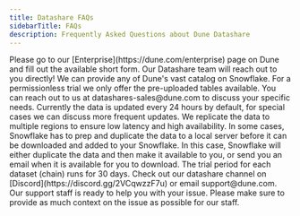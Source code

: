 ```yaml
---
title: Datashare FAQs
sidebarTitle: FAQs
description: Frequently Asked Questions about Dune Datashare
---
```

<AccordionGroup>
  <Accordion title="I'm interested in Datashare and would like to move forward.">
   Please go to our [Enterprise](https://dune.com/enterprise) page on Dune and fill out the available short form. Our Datashare team will reach out to you directly!
  </Accordion>

  <Accordion title="I'm interested in data that isn't available for the trial.">
    We can provide any of Dune's vast catalog on Snowflake. For a permissionless trial we only offer the pre-uploaded tables available. You can reach out to us at datashares-sales@dune.com to discuss your specific needs.
  </Accordion>

  <Accordion title="How often does the trial data get refreshed?">
    Currently the data is updated every 24 hours by default, for special cases we can discuss more frequent updates. We replicate the data to multiple regions to ensure low latency and high availability.
  </Accordion>

  <Accordion title="I clicked GET and did not see the popup window. What happened?">
    In some cases, Snowflake has to prep and duplicate the data to a local server before it can be downloaded and added to your Snowflake. In this case, Snowflake will either duplicate the data and then make it available to you, or send you an email when it is available for you to download.
  </Accordion>

  <Accordion title="How long does the trial run?">
    The trial period for each dataset (chain) runs for 30 days.
  </Accordion>

  <Accordion title="I'm facing an issue I don't see on this list. Where do I go?">
    Check out our datashare channel on [Discord](https://discord.gg/2VCqwzzF7u) or email support@dune.com. Our support staff is ready to help you with your issue. Please make sure to provide as much context on the issue as possible for our staff.
  </Accordion>
</AccordionGroup>





